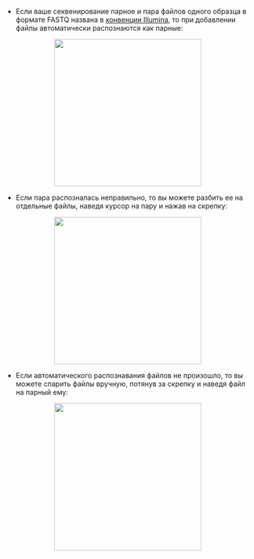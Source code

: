 - Если ваше секвенирование парное и пара файлов одного образца в формате FASTQ названа
в [конвенции Illumina](https://support.illumina.com/help/BaseSpace_OLH_009008/Content/Source/Informatics/BS/NamingConvention_FASTQ-files-swBS.htm),
то при добавлении файлы автоматически распознаются как парные:

<p align="center">
<img src={require('/img/rus/4-14-pair.png').default} width="300"/>
</p>

- Если пара распозналась неправильно, то вы можете разбить ее на отдельные файлы, наведя курсор на пару и
нажав на скрепку:

<p align="center">
<img src={require('/img/rus/5-15-unpair.png').default} width="300"/>
</p>

- Если автоматического распознавания файлов не произошло, то вы можете спарить файлы вручную,
потянув за скрепку и наведя файл на парный ему:

<p align="center">
<img src={require('/img/rus/6-16-force-pair.png').default} width="300"/>
</p>